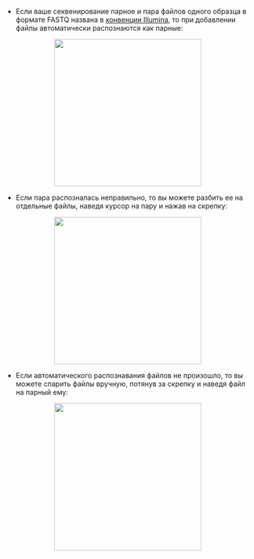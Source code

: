 - Если ваше секвенирование парное и пара файлов одного образца в формате FASTQ названа
в [конвенции Illumina](https://support.illumina.com/help/BaseSpace_OLH_009008/Content/Source/Informatics/BS/NamingConvention_FASTQ-files-swBS.htm),
то при добавлении файлы автоматически распознаются как парные:

<p align="center">
<img src={require('/img/rus/4-14-pair.png').default} width="300"/>
</p>

- Если пара распозналась неправильно, то вы можете разбить ее на отдельные файлы, наведя курсор на пару и
нажав на скрепку:

<p align="center">
<img src={require('/img/rus/5-15-unpair.png').default} width="300"/>
</p>

- Если автоматического распознавания файлов не произошло, то вы можете спарить файлы вручную,
потянув за скрепку и наведя файл на парный ему:

<p align="center">
<img src={require('/img/rus/6-16-force-pair.png').default} width="300"/>
</p>